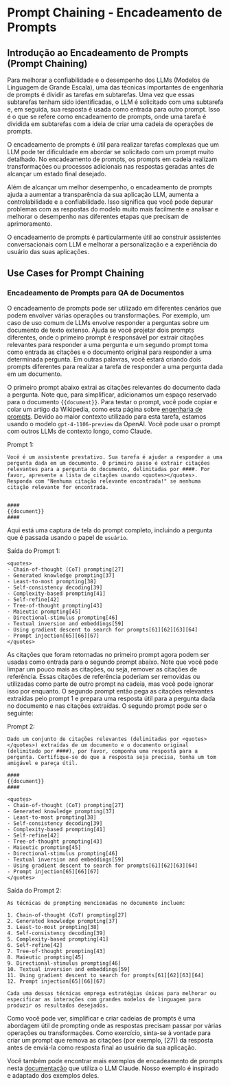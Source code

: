 # Prompt Chaining - Encadeamento de Prompts


## Introdução ao Encadeamento de Prompts (Prompt Chaining)

Para melhorar a confiabilidade e o desempenho dos LLMs (Modelos de Linguagem de Grande Escala), uma das técnicas importantes de engenharia de prompts é dividir as tarefas em subtarefas. Uma vez que essas subtarefas tenham sido identificadas, o LLM é solicitado com uma subtarefa e, em seguida, sua resposta é usada como entrada para outro prompt. Isso é o que se refere como encadeamento de prompts, onde uma tarefa é dividida em subtarefas com a ideia de criar uma cadeia de operações de prompts.

O encadeamento de prompts é útil para realizar tarefas complexas que um LLM pode ter dificuldade em abordar se solicitado com um prompt muito detalhado. No encadeamento de prompts, os prompts em cadeia realizam transformações ou processos adicionais nas respostas geradas antes de alcançar um estado final desejado.

Além de alcançar um melhor desempenho, o encadeamento de prompts ajuda a aumentar a transparência da sua aplicação LLM, aumenta a controlabilidade e a confiabilidade. Isso significa que você pode depurar problemas com as respostas do modelo muito mais facilmente e analisar e melhorar o desempenho nas diferentes etapas que precisam de aprimoramento.

O encadeamento de prompts é particularmente útil ao construir assistentes conversacionais com LLM e melhorar a personalização e a experiência do usuário das suas aplicações.

## Use Cases for Prompt Chaining

### Encadeamento de Prompts para QA de Documentos

O encadeamento de prompts pode ser utilizado em diferentes cenários que podem envolver várias operações ou transformações. Por exemplo, um caso de uso comum de LLMs envolve responder a perguntas sobre um documento de texto extenso. Ajuda se você projetar dois prompts diferentes, onde o primeiro prompt é responsável por extrair citações relevantes para responder a uma pergunta e um segundo prompt toma como entrada as citações e o documento original para responder a uma determinada pergunta. Em outras palavras, você estará criando dois prompts diferentes para realizar a tarefa de responder a uma pergunta dada em um documento.

O primeiro prompt abaixo extrai as citações relevantes do documento dada a pergunta. Note que, para simplificar, adicionamos um espaço reservado para o documento `{{document}}`. Para testar o prompt, você pode copiar e colar um artigo da Wikipedia, como esta página sobre [engenharia de prompts](https://en.wikipedia.org/wiki/Prompt_engineering). Devido ao maior contexto utilizado para esta tarefa, estamos usando o modelo `gpt-4-1106-preview` da OpenAI. Você pode usar o prompt com outros LLMs de contexto longo, como Claude.

Prompt 1: 
```
Você é um assistente prestativo. Sua tarefa é ajudar a responder a uma pergunta dada em um documento. O primeiro passo é extrair citações relevantes para a pergunta do documento, delimitadas por ####. Por favor, apresente a lista de citações usando <quotes></quotes>. Responda com "Nenhuma citação relevante encontrada!" se nenhuma citação relevante for encontrada.


####
{{document}}
####
```

Aqui está uma captura de tela do prompt completo, incluindo a pergunta que é passada usando o papel de `usuário`.

<Screenshot src={PC1} alt="Prompt Chaining Part 1" />

Saída do Prompt 1:
```
<quotes>
- Chain-of-thought (CoT) prompting[27]
- Generated knowledge prompting[37]
- Least-to-most prompting[38]
- Self-consistency decoding[39]
- Complexity-based prompting[41]
- Self-refine[42]
- Tree-of-thought prompting[43]
- Maieutic prompting[45]
- Directional-stimulus prompting[46]
- Textual inversion and embeddings[59]
- Using gradient descent to search for prompts[61][62][63][64]
- Prompt injection[65][66][67]
</quotes>
```

As citações que foram retornadas no primeiro prompt agora podem ser usadas como entrada para o segundo prompt abaixo. Note que você pode limpar um pouco mais as citações, ou seja, remover as citações de referência. Essas citações de referência poderiam ser removidas ou utilizadas como parte de outro prompt na cadeia, mas você pode ignorar isso por enquanto. O segundo prompt então pega as citações relevantes extraídas pelo prompt 1 e prepara uma resposta útil para a pergunta dada no documento e nas citações extraídas. O segundo prompt pode ser o seguinte:

Prompt 2:
```
Dado um conjunto de citações relevantes (delimitadas por <quotes></quotes>) extraídas de um documento e o documento original (delimitado por ####), por favor, componha uma resposta para a pergunta. Certifique-se de que a resposta seja precisa, tenha um tom amigável e pareça útil.

####
{{document}}
####

<quotes>
- Chain-of-thought (CoT) prompting[27]
- Generated knowledge prompting[37]
- Least-to-most prompting[38]
- Self-consistency decoding[39]
- Complexity-based prompting[41]
- Self-refine[42]
- Tree-of-thought prompting[43]
- Maieutic prompting[45]
- Directional-stimulus prompting[46]
- Textual inversion and embeddings[59]
- Using gradient descent to search for prompts[61][62][63][64]
- Prompt injection[65][66][67]
</quotes>
```

Saída do Prompt 2:

```
As técnicas de prompting mencionadas no documento incluem:

1. Chain-of-thought (CoT) prompting[27]
2. Generated knowledge prompting[37]
3. Least-to-most prompting[38]
4. Self-consistency decoding[39]
5. Complexity-based prompting[41]
6. Self-refine[42]
7. Tree-of-thought prompting[43]
8. Maieutic prompting[45]
9. Directional-stimulus prompting[46]
10. Textual inversion and embeddings[59]
11. Using gradient descent to search for prompts[61][62][63][64]
12. Prompt injection[65][66][67]

Cada uma dessas técnicas emprega estratégias únicas para melhorar ou especificar as interações com grandes modelos de linguagem para produzir os resultados desejados.
```

Como você pode ver, simplificar e criar cadeias de prompts é uma abordagem útil de prompting onde as respostas precisam passar por várias operações ou transformações. Como exercício, sinta-se à vontade para criar um prompt que remova as citações (por exemplo, [27]) da resposta antes de enviá-la como resposta final ao usuário da sua aplicação.

Você também pode encontrar mais exemplos de encadeamento de prompts nesta [documentação](https://docs.anthropic.com/claude/docs/prompt-chaining) que utiliza o LLM Claude. Nosso exemplo é inspirado e adaptado dos exemplos deles.
